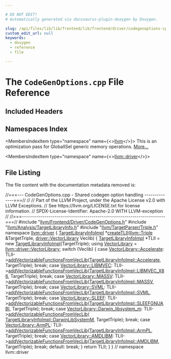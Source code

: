 ```yaml
---

# DO NOT EDIT!
# Automatically generated via docusaurus-plugin-doxygen by Doxygen.

slug: /api/files/lib/lib/frontend/lib/frontend/driver/codegenoptions-cpp
custom_edit_url: null
keywords:
  - doxygen
  - reference
  - file

---
```





# The `CodeGenOptions.cpp` File Reference

<DoxygenPage pluginConfig={pluginConfig}>



## Included Headers

<IncludesList>
<IncludesListItem
  filePath="llvm/Frontend/Driver/CodeGenOptions.h"
  permalink="/docs/api/files/include/include/llvm/include/llvm/frontend/include/llvm/frontend/driver/codegenoptions-h"
  isLocal="true" />
<IncludesListItem
  filePath="llvm/Analysis/TargetLibraryInfo.h"
  permalink="/docs/api/files/include/include/llvm/include/llvm/analysis/targetlibraryinfo-h"
  isLocal="true" />
<IncludesListItem
  filePath="llvm/TargetParser/Triple.h"
  permalink="/docs/api/files/include/include/llvm/include/llvm/targetparser/triple-h"
  isLocal="true" />
</IncludesList>

## Namespaces Index

<MembersIndex>

<MembersIndexItem
  type="namespace"
  name={<><a href="/docs/api/namespaces/llvm">llvm</a></>}>
This is an optimization pass for GlobalISel generic memory operations. <a href="/docs/api/namespaces/llvm/#details">More...</a>
</MembersIndexItem>

<MembersIndexItem
  type="namespace"
  name={<><a href="/docs/api/namespaces/llvm/driver">llvm::driver</a></>}>
</MembersIndexItem>

</MembersIndex>


## File Listing

The file content with the documentation metadata removed is:

<ProgramListing>

<Link id="l00001" /><CodeLine lineNumber="1"><span class="doxyHighlightComment">//===--- CodeGenOptions.cpp - Shared codegen option handling --------------===//</span></CodeLine>
<Link id="l00002" /><CodeLine lineNumber="2"><span class="doxyHighlightComment">//</span></CodeLine>
<Link id="l00003" /><CodeLine lineNumber="3"><span class="doxyHighlightComment">// Part of the LLVM Project, under the Apache License v2.0 with LLVM Exceptions.</span></CodeLine>
<Link id="l00004" /><CodeLine lineNumber="4"><span class="doxyHighlightComment">// See https://llvm.org/LICENSE.txt for license information.</span></CodeLine>
<Link id="l00005" /><CodeLine lineNumber="5"><span class="doxyHighlightComment">// SPDX-License-Identifier: Apache-2.0 WITH LLVM-exception</span></CodeLine>
<Link id="l00006" /><CodeLine lineNumber="6"><span class="doxyHighlightComment">//</span></CodeLine>
<Link id="l00007" /><CodeLine lineNumber="7"><span class="doxyHighlightComment">//===----------------------------------------------------------------------===//</span></CodeLine>
<Link id="l00008" /><CodeLine lineNumber="8"></CodeLine>
<Link id="l00009" /><CodeLine lineNumber="9"><span class="doxyHighlightPreprocessor">#include &quot;<a href="/docs/api/files/include/include/llvm/include/llvm/frontend/include/llvm/frontend/driver/codegenoptions-h">llvm/Frontend/Driver/CodeGenOptions.h</a>&quot;</span></CodeLine>
<Link id="l00010" /><CodeLine lineNumber="10"><span class="doxyHighlightPreprocessor">#include &quot;<a href="/docs/api/files/include/include/llvm/include/llvm/analysis/targetlibraryinfo-h">llvm/Analysis/TargetLibraryInfo.h</a>&quot;</span></CodeLine>
<Link id="l00011" /><CodeLine lineNumber="11"><span class="doxyHighlightPreprocessor">#include &quot;<a href="/docs/api/files/include/include/llvm/include/llvm/targetparser/triple-h">llvm/TargetParser/Triple.h</a>&quot;</span></CodeLine>
<Link id="l00012" /><CodeLine lineNumber="12"></CodeLine>
<Link id="l00013" /><CodeLine lineNumber="13"><span class="doxyHighlightKeyword">namespace </span><span class="doxyHighlight"><a href="/docs/api/namespaces/llvm/driver">llvm::driver</a> &#123;</span></CodeLine>
<Link id="l00014" /><CodeLine lineNumber="14"></CodeLine>
<Link id="l00015" /><CodeLine lineNumber="15" lineLink="/docs/api/namespaces/llvm/driver/#aeaa83953f1c661c7a3bc7a4af4dc1efe"><span class="doxyHighlight"><a href="/docs/api/classes/llvm/targetlibraryinfoimpl">TargetLibraryInfoImpl</a> &#42;<a href="/docs/api/namespaces/llvm/driver/#aeaa83953f1c661c7a3bc7a4af4dc1efe">createTLII</a>(<a href="/docs/api/classes/llvm/triple">llvm::Triple</a> &amp;TargetTriple,</span></CodeLine>
<Link id="l00016" /><CodeLine lineNumber="16"><span class="doxyHighlight">                                  <a href="/docs/api/namespaces/llvm/driver/#ad1483d70be7c201f82a09cc21f32f137">driver::VectorLibrary</a> Veclib) &#123;</span></CodeLine>
<Link id="l00017" /><CodeLine lineNumber="17"><span class="doxyHighlight">  <a href="/docs/api/classes/llvm/targetlibraryinfoimpl">TargetLibraryInfoImpl</a> &#42;TLII = </span><span class="doxyHighlightKeyword">new</span><span class="doxyHighlight"> <a href="/docs/api/classes/llvm/targetlibraryinfoimpl">TargetLibraryInfoImpl</a>(TargetTriple);</span></CodeLine>
<Link id="l00018" /><CodeLine lineNumber="18"></CodeLine>
<Link id="l00019" /><CodeLine lineNumber="19"><span class="doxyHighlight">  </span><span class="doxyHighlightKeyword">using </span><span class="doxyHighlight"><a href="/docs/api/namespaces/llvm/driver/#ad1483d70be7c201f82a09cc21f32f137">VectorLibrary</a> = <a href="/docs/api/namespaces/llvm/driver/#ad1483d70be7c201f82a09cc21f32f137">llvm::driver::VectorLibrary</a>;</span></CodeLine>
<Link id="l00020" /><CodeLine lineNumber="20"><span class="doxyHighlight">  </span><span class="doxyHighlightKeywordFlow">switch</span><span class="doxyHighlight"> (Veclib) &#123;</span></CodeLine>
<Link id="l00021" /><CodeLine lineNumber="21"><span class="doxyHighlight">  </span><span class="doxyHighlightKeywordFlow">case</span><span class="doxyHighlight"> <a href="/docs/api/namespaces/llvm/driver/#ad1483d70be7c201f82a09cc21f32f137aa552e259a7aec237bbe28b9039dc3395">VectorLibrary::Accelerate</a>:</span></CodeLine>
<Link id="l00022" /><CodeLine lineNumber="22"><span class="doxyHighlight">    TLII-&gt;<a href="/docs/api/classes/llvm/targetlibraryinfoimpl/#a32cf61958e13a95aaf8686f4c55aa873">addVectorizableFunctionsFromVecLib</a>(<a href="/docs/api/classes/llvm/targetlibraryinfoimpl/#abec3cb7868d54c3e24de1dcbc499ffd0af076d4474d59ab5a0efc86d94870f2e5">TargetLibraryInfoImpl::Accelerate</a>,</span></CodeLine>
<Link id="l00023" /><CodeLine lineNumber="23"><span class="doxyHighlight">                                             TargetTriple);</span></CodeLine>
<Link id="l00024" /><CodeLine lineNumber="24"><span class="doxyHighlight">    </span><span class="doxyHighlightKeywordFlow">break</span><span class="doxyHighlight">;</span></CodeLine>
<Link id="l00025" /><CodeLine lineNumber="25"><span class="doxyHighlight">  </span><span class="doxyHighlightKeywordFlow">case</span><span class="doxyHighlight"> <a href="/docs/api/namespaces/llvm/driver/#ad1483d70be7c201f82a09cc21f32f137a1c69b37e2b39b5efffd3e4244814f7c1">VectorLibrary::LIBMVEC</a>:</span></CodeLine>
<Link id="l00026" /><CodeLine lineNumber="26"><span class="doxyHighlight">    TLII-&gt;<a href="/docs/api/classes/llvm/targetlibraryinfoimpl/#a32cf61958e13a95aaf8686f4c55aa873">addVectorizableFunctionsFromVecLib</a>(<a href="/docs/api/classes/llvm/targetlibraryinfoimpl/#abec3cb7868d54c3e24de1dcbc499ffd0ab0e4293663c61c643b1851edb142bbf1">TargetLibraryInfoImpl::LIBMVEC&#95;X86</a>,</span></CodeLine>
<Link id="l00027" /><CodeLine lineNumber="27"><span class="doxyHighlight">                                             TargetTriple);</span></CodeLine>
<Link id="l00028" /><CodeLine lineNumber="28"><span class="doxyHighlight">    </span><span class="doxyHighlightKeywordFlow">break</span><span class="doxyHighlight">;</span></CodeLine>
<Link id="l00029" /><CodeLine lineNumber="29"><span class="doxyHighlight">  </span><span class="doxyHighlightKeywordFlow">case</span><span class="doxyHighlight"> <a href="/docs/api/namespaces/llvm/driver/#ad1483d70be7c201f82a09cc21f32f137ac8a4351c5c244975ee5499a621cbd79d">VectorLibrary::MASSV</a>:</span></CodeLine>
<Link id="l00030" /><CodeLine lineNumber="30"><span class="doxyHighlight">    TLII-&gt;<a href="/docs/api/classes/llvm/targetlibraryinfoimpl/#a32cf61958e13a95aaf8686f4c55aa873">addVectorizableFunctionsFromVecLib</a>(<a href="/docs/api/classes/llvm/targetlibraryinfoimpl/#abec3cb7868d54c3e24de1dcbc499ffd0a4992d44d29a3636609efced57fd02704">TargetLibraryInfoImpl::MASSV</a>,</span></CodeLine>
<Link id="l00031" /><CodeLine lineNumber="31"><span class="doxyHighlight">                                             TargetTriple);</span></CodeLine>
<Link id="l00032" /><CodeLine lineNumber="32"><span class="doxyHighlight">    </span><span class="doxyHighlightKeywordFlow">break</span><span class="doxyHighlight">;</span></CodeLine>
<Link id="l00033" /><CodeLine lineNumber="33"><span class="doxyHighlight">  </span><span class="doxyHighlightKeywordFlow">case</span><span class="doxyHighlight"> <a href="/docs/api/namespaces/llvm/driver/#ad1483d70be7c201f82a09cc21f32f137a666e9059fe14dd5cd7d49e297f04de32">VectorLibrary::SVML</a>:</span></CodeLine>
<Link id="l00034" /><CodeLine lineNumber="34"><span class="doxyHighlight">    TLII-&gt;<a href="/docs/api/classes/llvm/targetlibraryinfoimpl/#a32cf61958e13a95aaf8686f4c55aa873">addVectorizableFunctionsFromVecLib</a>(<a href="/docs/api/classes/llvm/targetlibraryinfoimpl/#abec3cb7868d54c3e24de1dcbc499ffd0a6377df1b30e0cfcaced5ebafa0d2d0ac">TargetLibraryInfoImpl::SVML</a>,</span></CodeLine>
<Link id="l00035" /><CodeLine lineNumber="35"><span class="doxyHighlight">                                             TargetTriple);</span></CodeLine>
<Link id="l00036" /><CodeLine lineNumber="36"><span class="doxyHighlight">    </span><span class="doxyHighlightKeywordFlow">break</span><span class="doxyHighlight">;</span></CodeLine>
<Link id="l00037" /><CodeLine lineNumber="37"><span class="doxyHighlight">  </span><span class="doxyHighlightKeywordFlow">case</span><span class="doxyHighlight"> <a href="/docs/api/namespaces/llvm/driver/#ad1483d70be7c201f82a09cc21f32f137ac31d91e07927b16a8ab888b63dd3d70c">VectorLibrary::SLEEF</a>:</span></CodeLine>
<Link id="l00038" /><CodeLine lineNumber="38"><span class="doxyHighlight">    TLII-&gt;<a href="/docs/api/classes/llvm/targetlibraryinfoimpl/#a32cf61958e13a95aaf8686f4c55aa873">addVectorizableFunctionsFromVecLib</a>(<a href="/docs/api/classes/llvm/targetlibraryinfoimpl/#abec3cb7868d54c3e24de1dcbc499ffd0a7d7e07bb2e6138ddac20854c146d4945">TargetLibraryInfoImpl::SLEEFGNUABI</a>,</span></CodeLine>
<Link id="l00039" /><CodeLine lineNumber="39"><span class="doxyHighlight">                                             TargetTriple);</span></CodeLine>
<Link id="l00040" /><CodeLine lineNumber="40"><span class="doxyHighlight">    </span><span class="doxyHighlightKeywordFlow">break</span><span class="doxyHighlight">;</span></CodeLine>
<Link id="l00041" /><CodeLine lineNumber="41"><span class="doxyHighlight">  </span><span class="doxyHighlightKeywordFlow">case</span><span class="doxyHighlight"> <a href="/docs/api/namespaces/llvm/driver/#ad1483d70be7c201f82a09cc21f32f137a2f6ebc82487a76f0a553e17d6ca412f2">VectorLibrary::Darwin&#95;libsystem&#95;m</a>:</span></CodeLine>
<Link id="l00042" /><CodeLine lineNumber="42"><span class="doxyHighlight">    TLII-&gt;<a href="/docs/api/classes/llvm/targetlibraryinfoimpl/#a32cf61958e13a95aaf8686f4c55aa873">addVectorizableFunctionsFromVecLib</a>(</span></CodeLine>
<Link id="l00043" /><CodeLine lineNumber="43"><span class="doxyHighlight">        <a href="/docs/api/classes/llvm/targetlibraryinfoimpl/#abec3cb7868d54c3e24de1dcbc499ffd0a61ca8404d1203f719cd0f48109c529e5">TargetLibraryInfoImpl::DarwinLibSystemM</a>, TargetTriple);</span></CodeLine>
<Link id="l00044" /><CodeLine lineNumber="44"><span class="doxyHighlight">    </span><span class="doxyHighlightKeywordFlow">break</span><span class="doxyHighlight">;</span></CodeLine>
<Link id="l00045" /><CodeLine lineNumber="45"><span class="doxyHighlight">  </span><span class="doxyHighlightKeywordFlow">case</span><span class="doxyHighlight"> <a href="/docs/api/namespaces/llvm/driver/#ad1483d70be7c201f82a09cc21f32f137a7dca4066ea4d931cda62d43e92dce943">VectorLibrary::ArmPL</a>:</span></CodeLine>
<Link id="l00046" /><CodeLine lineNumber="46"><span class="doxyHighlight">    TLII-&gt;<a href="/docs/api/classes/llvm/targetlibraryinfoimpl/#a32cf61958e13a95aaf8686f4c55aa873">addVectorizableFunctionsFromVecLib</a>(<a href="/docs/api/classes/llvm/targetlibraryinfoimpl/#abec3cb7868d54c3e24de1dcbc499ffd0aed2d4462f0f3887fee4fa6d184e0901b">TargetLibraryInfoImpl::ArmPL</a>,</span></CodeLine>
<Link id="l00047" /><CodeLine lineNumber="47"><span class="doxyHighlight">                                             TargetTriple);</span></CodeLine>
<Link id="l00048" /><CodeLine lineNumber="48"><span class="doxyHighlight">    </span><span class="doxyHighlightKeywordFlow">break</span><span class="doxyHighlight">;</span></CodeLine>
<Link id="l00049" /><CodeLine lineNumber="49"><span class="doxyHighlight">  </span><span class="doxyHighlightKeywordFlow">case</span><span class="doxyHighlight"> <a href="/docs/api/namespaces/llvm/driver/#ad1483d70be7c201f82a09cc21f32f137a997cde549e09094090517f3e84215dcb">VectorLibrary::AMDLIBM</a>:</span></CodeLine>
<Link id="l00050" /><CodeLine lineNumber="50"><span class="doxyHighlight">    TLII-&gt;<a href="/docs/api/classes/llvm/targetlibraryinfoimpl/#a32cf61958e13a95aaf8686f4c55aa873">addVectorizableFunctionsFromVecLib</a>(<a href="/docs/api/classes/llvm/targetlibraryinfoimpl/#abec3cb7868d54c3e24de1dcbc499ffd0aaad66d544007471f9a5cc933ac94ecd1">TargetLibraryInfoImpl::AMDLIBM</a>,</span></CodeLine>
<Link id="l00051" /><CodeLine lineNumber="51"><span class="doxyHighlight">                                             TargetTriple);</span></CodeLine>
<Link id="l00052" /><CodeLine lineNumber="52"><span class="doxyHighlight">    </span><span class="doxyHighlightKeywordFlow">break</span><span class="doxyHighlight">;</span></CodeLine>
<Link id="l00053" /><CodeLine lineNumber="53"><span class="doxyHighlight">  </span><span class="doxyHighlightKeywordFlow">default</span><span class="doxyHighlight">:</span></CodeLine>
<Link id="l00054" /><CodeLine lineNumber="54"><span class="doxyHighlight">    </span><span class="doxyHighlightKeywordFlow">break</span><span class="doxyHighlight">;</span></CodeLine>
<Link id="l00055" /><CodeLine lineNumber="55"><span class="doxyHighlight">  &#125;</span></CodeLine>
<Link id="l00056" /><CodeLine lineNumber="56"><span class="doxyHighlight">  </span><span class="doxyHighlightKeywordFlow">return</span><span class="doxyHighlight"> TLII;</span></CodeLine>
<Link id="l00057" /><CodeLine lineNumber="57"><span class="doxyHighlight">&#125;</span></CodeLine>
<Link id="l00058" /><CodeLine lineNumber="58"></CodeLine>
<Link id="l00059" /><CodeLine lineNumber="59"><span class="doxyHighlight">&#125; </span><span class="doxyHighlightComment">// namespace llvm::driver</span></CodeLine>

</ProgramListing>


</DoxygenPage>
